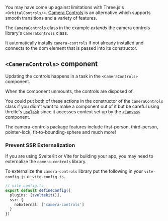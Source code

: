 You may have come up against limitations with Three.js's `<OrbitalControls/>`.
[Camera Controls](https://github.com/yomotsu/camera-controls) is an alternative
which supports smooth transitions and a variety of features.

<Example path="camera/camera-controls" />

The `CameraControls` class in the example _extends_ the camera controls library's
`CameraControls` class.

It automatically installs `camera-controls` if not already installed and connects to the dom element that is passed into its constructor.

## `<CameraControls>` component

Updating the controls happens in a task in the `<CameraControls>` component.

When the component unmounts, the controls are disposed of.

You could put both of these actions in the constructor of the `CameraControls` class if you didn't want to make a component out of it but be careful using threlte's [`useTask`](/docs/reference/core/use-task) since it accesses context set up by the [`<Canvas>`](/docs/reference/core/canvas) component.

<Tip type="info">
  The camera-controls package features include first-person, third-person, pointer-lock,
  fit-to-bounding-sphere and much more!
</Tip>

### Prevent SSR Externalization

If you are using SvelteKit or Vite for building your app, you may need to externalize the `camera-controls` library.

To externalize the `camera-controls` library put the following in your `vite-config.js` or `vite-config.ts`.

```typescript {4-6}+
// vite-config.ts
export default defineConfig({
  plugins: [sveltekit()],
  ssr: {
    noExternal: ['camera-controls']
  }
})
```
